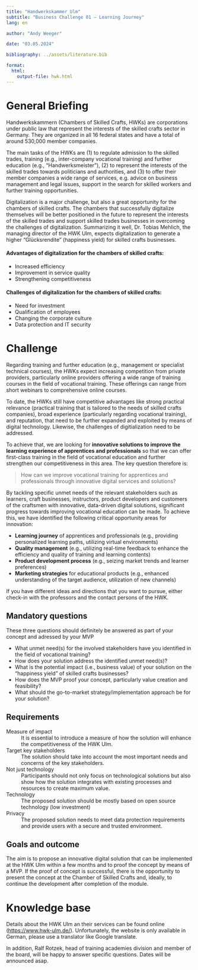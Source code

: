 ```yaml
---
title: "Handwerkskammer Ulm"  
subtitle: "Business Challenge 01 — Learning Journey"
lang: en

author: "Andy Weeger"

date: "03.05.2024"

bibliography: ../assets/literature.bib

format: 
  html:
    output-file: hwk.html
---
```



# General Briefing

Handwerkskammern (Chambers of Skilled Crafts, HWKs) are corporations under public law that represent the interests of the skilled crafts sector in Germany. They are organized in all 16 federal states and have a total of around 530,000 member companies.

The main tasks of the HWKs are (1) to regulate admission to the skilled trades, training (e.g., inter-company vocational training) and further education (e.g., "Handwerksmeister"), (2) to represent the interests of the skilled trades towards politicians and authorities, and (3) to offer their member companies a wide range of services, e.g. advice on business management and legal issues, support in the search for skilled workers and further training opportunities.

Digitalization is a major challenge, but also a great opportunity for the chambers of skilled crafts. The chambers that successfully digitalize themselves will be better positioned in the future to represent the interests of the skilled trades and support skilled trades businesses in overcoming the challenges of digitalization. Summarizing it well, Dr. Tobias Mehlich, the managing director of the HWK Ulm, expects digitalization to generate a higher  "Glücksrendite" (happiness yield) for skilled crafts businesses.

#### Advantages of digitalization for the chambers of skilled crafts:

- Increased efficiency
- Improvement in service quality
- Strengthening competitiveness

#### Challenges of digitalization for the chambers of skilled crafts:

- Need for investment
- Qualification of employees
- Changing the corporate culture
- Data protection and IT security

# Challenge

Regarding training and further education (e.g., management or specialist technical courses), the HWKs expect increasing competition from private providers, particularly online providers offering a wide range of training courses in the field of vocational training. These offerings can range from short webinars to comprehensive online courses. 

To date, the HWKs still have competitive advantages like strong practical relevance (practical training that is tailored to the needs of skilled crafts companies), broad experience (particularly regarding vocational training), and reputation, that need to be further expanded and exploited by means of digital technology. Likewise, the challenges of digitialization need to be addressed.

To achieve that, we are looking for **innovative solutions to improve the learning experience of apprentices and professionals** so that we can offer first-class training in the field of vocational education and further strengthen our competitiveness in this area. The key question therefore is:

> How can we improve vocational training for apprentices and professionals through innovative digital services and solutions?

By tackling specific unmet needs of the relevant stakeholders such as learners,  craft businesses, instructors, product developers and customers of the craftsmen with innovative, data-driven digital solutions, significant progress towards improving vocational education can be made. To achieve this, we have identified the following critical opportunity areas for innovation:

- **Learning journey** of apprentices and professionals (e.g., providing personalized learning paths, utilizing virtual environments)
- **Quality management** (e.g., utilizing real-time feedback to enhance the efficiency and quality of training and learning contents)
- **Product development process** (e.g., seizing market trends and learner preferences)
- **Marketing strategies** for educational products (e.g., enhanced understanding of the target audience, utilization of new channels)

If you have different ideas and directions that you want to pursue, either check-in with the professors and the contact persons of the HWK.

## Mandatory questions

These three questions should definitely be answered as part of your concept and adressed by your MVP

- What unmet need(s) for the involved stakeholders have you identified in the field of vocational training?
- How does your solution address the identified unmet need(s)? 
- What is the potential impact (i.e., business value) of your solution on the "happiness yield" of skilled crafts businesses?
- How does the MVP proof your concept, particularly value creation and feasibility?
- What should the go-to-market strategy/implementation approach be for your solution?

## Requirements

Measure of impact
: It is essential to introduce a measure of how the solution will enhance the competitiveness of the HWK Ulm.

Target key stakeholders
: The solution should take into account the most important needs and concerns of the key stakeholders.

Not just technology
: Participants should not only focus on technological solutions but also show how the solution integrates with existing processes and resources to create maximum value. 

Technology
: The proposed solution should be mostly based on open source technology (low investment)

Privacy
: The proposed solution needs to meet data protection requirements and provide users with a secure and trusted environment.


## Goals and outcome

The aim is to propose an innovative digital solution that can be implemented at the HWK Ulm within a few months and to proof the concept by means of a MVP. If the proof of concept is successful, there is the opportunity to present the concept at the Chamber of Skilled Crafts and, ideally, to continue the development after completion of the module.

# Knowledge base

Details about the HWK Ulm an their services can be found online ([https://www.hwk-ulm.de/](https://www.hwk-ulm.de/)). Unfortunately, the website is only available in German, please use a translator like Google translate.

In addition, Ralf Rotzek, head of training academies division and member of the board, will be happy to answer specific questions. Dates will be announced asap.